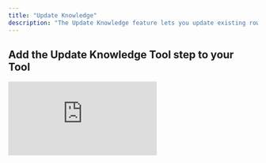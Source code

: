 ```yaml
---
title: "Update Knowledge"
description: "The Update Knowledge feature lets you update existing rows in your knowledge table—making it easy to keep your data current and accurate."
---
```


## Add the Update Knowledge Tool step to your Tool

<div style={{ width:"95%",position:"relative",paddingTop:"62.5%" }}>
<iframe src="https://app.supademo.com/embed/cmcu7bc9z1pd69st851b05iwu" frameBorder="0" title="Add the Update Knowledge Tool step to your Tool" allow="clipboard-write" webkitallowfullscreen="true" mozallowfullscreen="true" allowfullscreen style={{ position:"absolute",top:0,left:0,width:"100%",height:"100%",border:"3px solid #5E43CE",borderRadius:"10px",objectFit:"cover" }} />

</div>



You can add the Update Knowledge Tool step to your Tool by:

1. Creating a new Tool, then searching for the Update Knowledge Tool step
2. Click ‘Expand’ to see the full Tool step
3. Select the knowledge set you would like to use.
4. Filter condition: “and” vs “or” when matching data to update:
   - Use **_and_** when all specified conditions must match for a row to be deleted.
   - Use **_or_** when any of the conditions can match.
   <Note>
     Filter condition only applies if you include more than one object in the filter
   </Note>
5. Filters: Accepts an array of objects, where each object corresponds to a row. Add more objects to delete multiple rows at once.
6. Update value: Provide an object with the new values to update. Each key should match a column name in your knowledge set, and its corresponding value will replace the current value in the matching row.
7. Use the **Sync on upload** field to determine whether the data should be vectorized when added to the knowledge set. In most cases, you’ll want this enabled as it allows your agents to semantically search and retrieve relevant information from your knowledge table.


## Common errors

<Accordion title="Formatting issues">
  This indicates that there is a formatting issue in the "New data to insert" input field. Make sure your object is formatted correctly. `Expected property name or '}' in JSON at...`
</Accordion>

<Accordion title="Incorrect data type">
  This means the data being inserted into the knowledge table is not a JSON. `Invalid JSON`
</Accordion>

## Formatting Examples

### Example 1: Replace all poodles with bulldogs

```json
// Filters
[
  {
    "breed": "poodle"
  }
]
```

```json
// Update value
[
  {
    "breed": "bulldog"
  }
]
```

### Example 2: Replace all small poodles with large bulldogs

```json
// Filters
[
  {
    "breed": "poodle",
    "size": "small"
  }
]
```

```json
// Update value
[
  {
    "breed": "bulldog",
    "size": "large"
  }
]
```


### Example 3: Replace all poodles *and* bulldogs with cats

```json
// Filters
[
  {
    "breed": "poodle"
  },
  {
    "breed": "bulldog"
  }
]
```

```json
// Update value
[
  {
    "breed": "cat"
  }
]
```

<Note>
  Ensure to separate each object with a comma if filtering multiple rows.
</Note>

## Frequently asked questions

### What happens if I don’t enable “Sync on Upload”?

If “Sync on Upload” is disabled, the data will be stored but not vectorized. This means your agents won’t be able to semantically search or reference that data until you manually vectorize it.

### How do I update a field to be empty/blank?

You can update a field to be empty/blank by setting the value to empty quote marks `""`.

### What data types can I update with?

You can use text, numbers, booleans, or any JSON-serializable value. Just make sure each object in the array follows the correct formatting.
